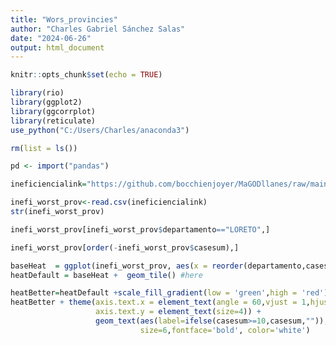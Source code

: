 ```yaml
---
title: "Wors_provincies"
author: "Charles Gabriel Sánchez Salas"
date: "2024-06-26"
output: html_document
---
```


```r
knitr::opts_chunk$set(echo = TRUE)
```

```r
library(rio)
library(ggplot2)
library(ggcorrplot)
library(reticulate)
use_python("C:/Users/Charles/anaconda3")
```
```r
rm(list = ls())
```

```r
pd <- import("pandas")
```


```r
ineficiencialink="https://github.com/bocchienjoyer/MaGODllanes/raw/main/ProyectoMagaDeidad/datita/worst_provyear_alto_frec.csv"
```


```r
inefi_worst_prov<-read.csv(ineficiencialink)
str(inefi_worst_prov)
```
```r
inefi_worst_prov[inefi_worst_prov$departamento=="LORETO",]
```
```r
inefi_worst_prov[order(-inefi_worst_prov$casesum),]
```
```r
baseHeat  = ggplot(inefi_worst_prov, aes(x = reorder(departamento,casesum), y = reorder(provincia,casesum), fill=casesum)) + theme_classic()
heatDefault = baseHeat +  geom_tile() #here

heatBetter=heatDefault +scale_fill_gradient(low = 'green',high = 'red')
heatBetter + theme(axis.text.x = element_text(angle = 60,vjust = 1,hjust = 1),
                   axis.text.y = element_text(size=4)) +
                   geom_text(aes(label=ifelse(casesum>=10,casesum,"")),
                             size=6,fontface='bold', color='white')
```







